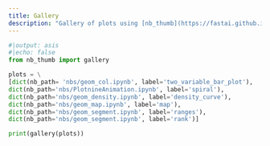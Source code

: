 ```yaml
---
title: Gallery
description: "Gallery of plots using [nb_thumb](https://fastai.github.io/nb-thumb/)."
---
```


```python
#|output: asis
#|echo: false
from nb_thumb import gallery

plots = \
[dict(nb_path= 'nbs/geom_col.ipynb', label='two_variable_bar_plot'),
dict(nb_path='nbs/PlotnineAnimation.ipynb', label='spiral'),
dict(nb_path='nbs/geom_density.ipynb', label='density_curve'),
dict(nb_path='nbs/geom_map.ipynb', label='map'),
dict(nb_path='nbs/geom_segment.ipynb', label='ranges'),
dict(nb_path='nbs/geom_segment.ipynb', label='rank')]

print(gallery(plots))
```